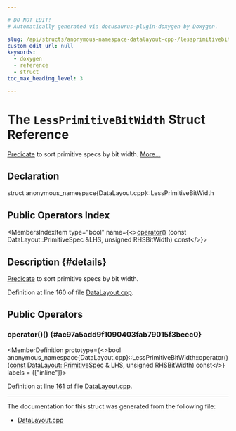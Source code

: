 ```yaml
---

# DO NOT EDIT!
# Automatically generated via docusaurus-plugin-doxygen by Doxygen.

slug: /api/structs/anonymous-namespace-datalayout-cpp-/lessprimitivebitwidth
custom_edit_url: null
keywords:
  - doxygen
  - reference
  - struct
toc_max_heading_level: 3

---
```





# The `LessPrimitiveBitWidth` Struct Reference

<DoxygenPage pluginConfig={pluginConfig}>

<a href="/docs/api/classes/predicate">Predicate</a> to sort primitive specs by bit width. <a href="#details">More...</a>

## Declaration

<CodeBlock>struct anonymous_namespace{DataLayout.cpp}::LessPrimitiveBitWidth</CodeBlock>

## Public Operators Index

<MembersIndex>

<MembersIndexItem
  type="bool"
  name={<><a href="#ac97a5add9f1090403fab79015f3beec0">operator()</a> (const DataLayout::PrimitiveSpec &amp;LHS, unsigned RHSBitWidth) const</>}>
</MembersIndexItem>

</MembersIndex>

## Description {#details}

<a href="/docs/api/classes/predicate">Predicate</a> to sort primitive specs by bit width.

Definition at line 160 of file <a href="/docs/api/files/lib/lib/ir/datalayout-cpp">DataLayout.cpp</a>.

<SectionDefinition>

## Public Operators

### operator()() {#ac97a5add9f1090403fab79015f3beec0}

<MemberDefinition
  prototype={<>bool anonymous&#95;namespace&#123;DataLayout.cpp&#125;::LessPrimitiveBitWidth::operator() (<a href="/docs/api/files/lib/lib/target/lib/target/aarch64/aarch64promoteconstant-cpp/#a90f8350fecae261c25be85d38b451bff">const</a> <a href="/docs/api/structs/llvm/datalayout/primitivespec">DataLayout::PrimitiveSpec</a> &amp; LHS, unsigned RHSBitWidth) const</>}
  labels = {["inline"]}>

Definition at line <a href="/docs/api/files/lib/lib/ir/datalayout-cpp/#l00161">161</a> of file <a href="/docs/api/files/lib/lib/ir/datalayout-cpp">DataLayout.cpp</a>.
</MemberDefinition>

</SectionDefinition>

<hr/>

The documentation for this struct was generated from the following file:

<ul>
<li><a href="/docs/api/files/lib/lib/ir/datalayout-cpp">DataLayout.cpp</a></li>
</ul>

</DoxygenPage>
